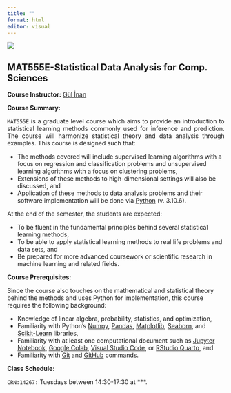 ```yaml
---
title: ""
format: html
editor: visual
---
```


![](/images/itu_header_2.jpeg)

## MAT555E-Statistical Data Analysis for Comp. Sciences  


**Course Instructor:** [Gül İnan](https://gulinan.github.io/)

**Course Summary:**

<p align="justify">
`MAT555E` is a graduate level course which aims to provide an introduction to statistical learning methods commonly used for inference and prediction. The course will harmonize statistical theory and data analysis through examples. This course is designed such that:  
<ul> 
  <li>The methods covered will include supervised learning algorithms with a focus on regression and classification problems and unsupervised learning algorithms with a 
  focus on clustering problems,</li>      
  <li>Extensions of these methods to high-dimensional settings will also be discussed, and</li>  
  <li>Application of these methods to data analysis problems and their software implementation 
  will be done via [Python](https://www.python.org/downloads/) (v. 3.10.6).</li>
</ul>  

At the end of the semester, the students are expected:

<ul> 
  <li>To be fluent in the fundamental principles behind several statistical learning methods,</li>
  <li>To be able to apply statistical learning methods to real life problems and data sets, and</li>
  <li>Be prepared for more advanced coursework or scientific research in machine learning and related fields.</li>
</ul>  
</p>  

**Course Prerequisites:**

<p align="justify">
Since the course also touches on the mathematical and statistical theory behind the methods and uses Python for implementation, this course requires the following background:

<ul> 
  <li>Knowledge of linear algebra, probability, statistics, and optimization,</li>
  <li>Familiarity with Python's [Numpy](https://numpy.org/), [Pandas](https://pandas.pydata.org/), [Matplotlib](https://matplotlib.org/), [Seaborn](https://seaborn.pydata.org/), and [Scikit-Learn](https://scikit-learn.org/stable/) libraries, </li> 
  <li>Familiarity with at least one computational document such as [Jupyter Notebook](https://jupyter.org/), [Google Colab](https://colab.research.google.com/), [Visual Studio Code](https://code.visualstudio.com/), or [RStudio Quarto](https://quarto.org/docs/tools/rstudio.html), and</li>
  <li> Familiarity with [Git](https://git-scm.com/) and [GitHub](https://github.com/) commands.</li>
</ul>   
</p>


**Class Schedule:**

`CRN:14267:` Tuesdays between 14:30-17:30 at ***.



